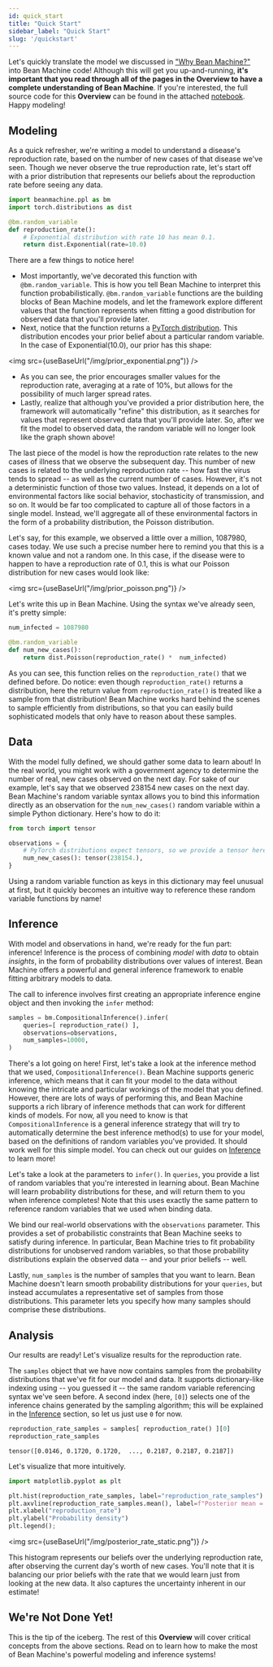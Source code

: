 ```yaml
---
id: quick_start
title: "Quick Start"
sidebar_label: "Quick Start"
slug: '/quickstart'
---
```


<!-- @import "../../header.md" -->

Let's quickly translate the model we discussed in ["Why Bean Machine?"](../why_bean_machine/why_bean_machine.mdx) into Bean Machine code! Although this will get you up-and-running, **it's important that you read through all of the pages in the Overview to have a complete understanding of Bean Machine**. If you're interested, the full source code for this **Overview** can be found in the attached [notebook](../overview.ipynb). Happy modeling!

## Modeling

As a quick refresher, we're writing a model to understand a disease's reproduction rate, based on the number of new cases of that disease we've seen. Though we never observe the true reproduction rate, let's start off with a prior distribution that represents our beliefs about the reproduction rate before seeing any data.

```py
import beanmachine.ppl as bm
import torch.distributions as dist

@bm.random_variable
def reproduction_rate():
    # Exponential distribution with rate 10 has mean 0.1.
    return dist.Exponential(rate=10.0)
```

There are a few things to notice here!

  * Most importantly, we've decorated this function with `@bm.random_variable`. This is how you tell Bean Machine to interpret this function probabilistically. `@bm.random_variable` functions are the building blocks of Bean Machine models, and let the framework explore different values that the function represents when fitting a good distribution for observed data that you'll provide later.
  * Next, notice that the function returns a [PyTorch distribution](https://pytorch.org/docs/stable/distributions.html?highlight=distribution#module-torch.distributions). This distribution encodes your prior belief about a particular random variable. In the case of $\text{Exponential}(10.0)$, our prior has this shape:

<img src={useBaseUrl("/img/prior_exponential.png")} />

  * As you can see, the prior encourages smaller values for the reproduction rate, averaging at a rate of 10%, but allows for the possibility of much larger spread rates.
  * Lastly, realize that although you've provided a prior distribution here, the framework will automatically "refine" this distribution, as it searches for values that represent observed data that you'll provide later. So, after we fit the model to observed data, the random variable will no longer look like the graph shown above!

The last piece of the model is how the reproduction rate relates to the new cases of illness that we observe the subsequent day. This number of new cases is related to the underlying reproduction rate -- how fast the virus tends to spread -- as well as the current number of cases. However, it's not a deterministic function of those two values. Instead, it depends on a lot of environmental factors like social behavior, stochasticity of transmission, and so on. It would be far too complicated to capture all of those factors in a single model. Instead, we'll aggregate all of these environmental factors in the form of a probability distribution, the $\text{Poisson}$ distribution.

Let's say, for this example, we observed a little over a million, 1087980, cases today. We use such a precise number here to remind you that this is a known value and not a random one. In this case, if the disease were to happen to have a reproduction rate of 0.1, this is what our $\text{Poisson}$ distribution for new cases would look like:

<img src={useBaseUrl("/img/prior_poisson.png")} />

Let's write this up in Bean Machine. Using the syntax we've already seen, it's pretty simple:

```py
num_infected = 1087980

@bm.random_variable
def num_new_cases():
    return dist.Poisson(reproduction_rate() *  num_infected)
```

As you can see, this function relies on the `reproduction_rate()` that we defined before. Do notice: even though `reproduction_rate()` returns a distribution, here the return value from `reproduction_rate()` is treated like a sample from that distribution! Bean Machine works hard behind the scenes to sample efficiently from distributions, so that you can easily build sophisticated models that only have to reason about these samples.

## Data

With the model fully defined, we should gather some data to learn about! In the real world, you might work with a government agency to determine the number of real, new cases observed on the next day. For sake of our example, let's say that we observed 238154 new cases on the next day. Bean Machine's random variable syntax allows you to bind this information directly as an observation for the `num_new_cases()` random variable within a simple Python dictionary. Here's how to do it:

```py
from torch import tensor

observations = {
    # PyTorch distributions expect tensors, so we provide a tensor here.
    num_new_cases(): tensor(238154.),
}
```

Using a random variable function as keys in this dictionary may feel unusual at first, but it quickly becomes an intuitive way to reference these random variable functions by name!

## Inference

With model and observations in hand, we're ready for the fun part: inference! Inference is the process of combining _model_ with _data_ to obtain _insights_, in the form of probability distributions over values of interest. Bean Machine offers a powerful and general inference framework to enable fitting arbitrary models to data.

The call to inference involves first creating an appropriate inference engine object and then invoking the `infer` method:

```py
samples = bm.CompositionalInference().infer(
    queries=[ reproduction_rate() ],
    observations=observations,
    num_samples=10000,
)
```

There's a lot going on here! First, let's take a look at the inference method that we used, `CompositionalInference()`. Bean Machine supports generic inference, which means that it can fit your model to the data without knowing the intricate and particular workings of the model that you defined. However, there are lots of ways of performing this, and Bean Machine supports a rich library of inference methods that can work for different kinds of models. For now, all you need to know is that `CompositionalInference` is a general inference strategy that will try to automatically determine the best inference method(s) to use for your model, based on the definitions of random variables you've provided. It should work well for this simple model. You can check out our guides on [Inference](../inference/inference.md) to learn more!

Let's take a look at the parameters to `infer()`. In `queries`, you provide a list of random variables that you're interested in learning about. Bean Machine will learn probability distributions for these, and will return them to you when inference completes! Note that this uses exactly the same pattern to reference random variables that we used when binding data.

We bind our real-world observations with the `observations` parameter. This provides a set of probabilistic constraints that Bean Machine seeks to satisfy during inference. In particular, Bean Machine tries to fit probability distributions for unobserved random variables, so that those probability distributions explain the observed data -- and your prior beliefs -- well.

Lastly, `num_samples` is the number of samples that you want to learn. Bean Machine doesn't learn smooth probability distributions for your `queries`, but instead accumulates a representative set of samples from those distributions. This parameter lets you specify how many samples should comprise these distributions.

## Analysis

Our results are ready! Let's visualize results for the reproduction rate.

The `samples` object that we have now contains samples from the probability distributions that we've fit for our model and data. It supports dictionary-like indexing using -- you guessed it -- the same random variable referencing syntax we've seen before. A second index (here, `[0]`) selects one of the inference chains generated by the sampling algorithm; this will be explained in the [Inference](../inference/inference.md) section, so let us just use `0` for now.

<!-- TODO: The syntax for accessing samples is ugly because of chains and detaching. We should fix it. -->
```py
reproduction_rate_samples = samples[ reproduction_rate() ][0]
reproduction_rate_samples
```

```
tensor([0.0146, 0.1720, 0.1720,  ..., 0.2187, 0.2187, 0.2187])
```

Let's visualize that more intuitively.

```py
import matplotlib.pyplot as plt

plt.hist(reproduction_rate_samples, label="reproduction_rate_samples")
plt.axvline(reproduction_rate_samples.mean(), label=f"Posterior mean = {reproduction_rate_samples.mean() :.2f}", color="K")
plt.xlabel("reproduction_rate")
plt.ylabel("Probability density")
plt.legend();
```

<img src={useBaseUrl("/img/posterior_rate_static.png")} />

This histogram represents our beliefs over the underlying reproduction rate, after observing the current day's worth of new cases. You'll note that it is balancing our prior beliefs with the rate that we would learn just from looking at the new data. It also captures the uncertainty inherent in our estimate!

## We're Not Done Yet!

This is the tip of the iceberg. The rest of this **Overview** will cover critical concepts from the above sections. Read on to learn how to make the most of Bean Machine's powerful modeling and inference systems!

<!-- ## Quick start Part 1

### Modeling

At this point it would be helpful to briefly look at our example model written in Bean Machine.
Random variables such as `reproduction_rate` and `num_new_cases` are represented as functions which compute the Conditional Probability Distribution (CPD) of these variables and return a [PyTorch distribution object](https://pytorch.org/docs/stable/distributions.html?highlight=distribution#module-torch.distributions).
These **dependency functions** that compute the CPD are marked with the `beanmachine.ppl.random_variable` decorator and all Elementary Probability Distributions (EPDs) are based on PyTorch EPDs in the `torch.distribution` package.

```py
import beanmachine.ppl as bm
import torch.distributions as dist
from torch import tensor


num_infected = 1087980

@bm.random_variable
def reproduction_rate():
    return dist.Exponential(1 / 0.1)

@bm.random_variable
def num_new_cases():
    return dist.Poisson(reproduction_rate() *  num_infected)
```

### Inference

The call to inference involves first creating an appropriate inference engine object and then invoking the `infer` method as follows

```py
engine = bm.CompositionalInference()
samples = engine.infer(
    queries = [reproduction_rate()],
    observations = {num_new_cases() : tensor(238154.0)},
    num_samples = 1000,
)
```

Here it is important to note that the call `reproduction_rate()` in the list of queried variables refers to the name of a random variable while the same call in the dependency function  of `num_new_cases()` refers to the value of the random variable.

The semantics of the `infer` call are to request the posterior distribution of the random variable `reproduction_rate()` given that the value of the random variable `num_new_cases()` is equal to `238154`.
Note that all values in Bean Machine are represented as PyTorch tensors.

### Results

The inference engine that we are using in this example is an instance of Markov Chain Monte Carlo (MCMC) inference which represents the posterior as a set of samples.
We can inspect these samples by using the function call `reproduction_rate()` to refer to the name of a random variable as follows,

```py
samples[reproduction_rate()]
```

```
tensor([[0.2189, 0.2187, 0.2188,  ..., 0.2186, 0.2187, 0.2188],
        [0.2187, 0.2192, 0.2185,  ..., 0.2187, 0.2182, 0.2183],
        [0.2181, 0.2197, 0.2188,  ..., 0.2185, 0.2191, 0.2187],
        [0.2188, 0.2184, 0.2183,  ..., 0.2183, 0.2189, 0.2189]],
       grad_fn=<SliceBackward>)
```

By default inference produces samples from 4 independent chains, hence the 4 arrays above.
This can be controlled with the `num_chains` parameter.
Of course, we can do the usual PyTorch tensor operations on these samples,

```py
samples[reproduction_rate()].mean().item()
```

```
0.2188912332057953
```

### Diagnostics

The Bean Machine library has standard MCMC diagnostics available.
These diagnostics can be accessed through `Diagnostics` as follows

```py
diag = bm.Diagnostics(samples)
diag.summary()
```

|                              |avg       |std      |2.5%       |50%     |97.5%     |r_hat        |n_eff|
|---|---|---|---|---|---|---|---|
|reproduction_rate()[]  |0.218891  |0.000454  |0.218011  |0.218889  |0.219761  |1.003263  |2356.885498|

In addition to the numerical diagnostics, other standard graphs can also be produced as follows

```py
diag.plot(display=True)
```

![Trace Plot](trace1.png)

![Auto Correlation Plot](autocorr1.png) -->
